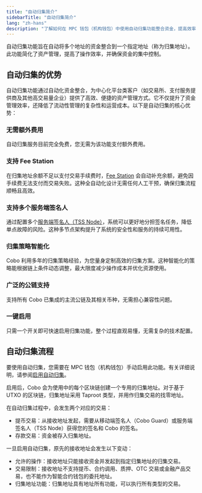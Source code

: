```yaml
---
title: "自动归集简介"
sidebarTitle: "自动归集简介"
lang: "zh-hans"
description: "了解如何在 MPC 钱包（机构钱包）中使用自动归集功能整合资金，提高效率，并简化多个区块链地址的管理。"
---
```


自动归集功能旨在自动将多个地址的资金整合到一个指定地址（称为归集地址）。此功能简化了资产管理，提高了操作效率，并确保资金的集中控制。

## 自动归集的优势

自动归集功能通过自动化资金整合，为中心化平台类客户（如交易所、支付服务提供商及其他高交易量企业）提供了高效、便捷的资产管理方式。它不仅提升了资金管理效率，还降低了流动性管理的复杂性和运营成本。以下是自动归集的核心优势：

### 无需额外费用

自动归集服务目前完全免费，您无需为该功能支付额外费用。

### 支持 Fee Station

在归集地址余额不足以支付交易手续费时，[Fee Station](/cn/portal/fee-station/introduction) 会自动补充余额，避免因手续费无法支付而交易失败。这种全自动化设计无需任何人工干预，确保归集流程顺畅且高效。

### 支持多个服务端签名人

通过配置多个[服务端签名人（TSS Node）](https://www.cobo.com/developers/v2/guides/mpc-wallets/server-co-signer/tss-node-overview)，系统可以更好地分担签名任务，降低单点故障的风险。这种多节点架构提升了系统的安全性和服务的持续可用性。

### 归集策略智能化

Cobo 利用多年的归集策略经验，为您量身定制高效的归集方案。这种智能化的策略能根据链上条件动态调整，最大限度减少操作成本并优化资源使用。

### 广泛的公链支持

支持所有 Cobo 已集成的主流公链及其相关币种，无需担心兼容性问题。

### 一键启用

只需一个开关即可快速启用归集功能，整个过程直观易懂，无需复杂的技术配置。

## 自动归集流程

要使用自动归集，您需要在 MPC 钱包（机构钱包）手动启用此功能。有关详细说明，请参阅[启用自动归集](/cn/portal/mpc-wallets/ocw/enable-auto-sweep)。

启用后，Cobo 会为使用中的每个区块链创建一个专用的归集地址。对于基于 UTXO 的区块链，归集地址采用 Taproot 类型，并用作归集交易的找零地址。

在自动归集过程中，会发生两个对应的交易：
- 提币交易：从接收地址发起，需要从移动端签名人（Cobo Guard）或服务端签名人（TSS Node）获得您的签名和 Cobo 的签名。
- 存款交易：资金被存入归集地址。

一旦启用自动归集，原先的接收地址会发生以下变动：
- 允许的操作：接收地址只能接收资金并发起到指定归集地址的归集交易。
- 交易限制：接收地址不支持提币、合约调用、质押、OTC 交易或金融产品交易，也不能作为智能合约钱包的委托地址。
- 归集地址功能：归集地址具有地址所有功能，可以执行所有类型的交易。